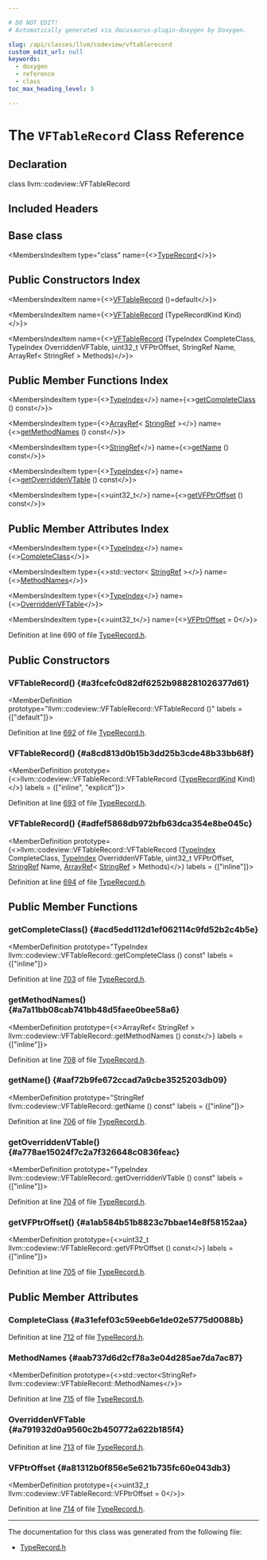 ```yaml
---

# DO NOT EDIT!
# Automatically generated via docusaurus-plugin-doxygen by Doxygen.

slug: /api/classes/llvm/codeview/vftablerecord
custom_edit_url: null
keywords:
  - doxygen
  - reference
  - class
toc_max_heading_level: 3

---
```





# The `VFTableRecord` Class Reference

<DoxygenPage pluginConfig={pluginConfig}>



## Declaration

<CodeBlock>class llvm::codeview::VFTableRecord</CodeBlock>

## Included Headers

<IncludesList>
<IncludesListItem
  filePath="llvm/DebugInfo/CodeView/TypeRecord.h"
  permalink="/docs/api/files/include/include/llvm/include/llvm/debuginfo/include/llvm/debuginfo/codeview/typerecord-h"
  isLocal="true" />
</IncludesList>

## Base class

<MembersIndex>

<MembersIndexItem
  type="class"
  name={<><a href="/docs/api/classes/llvm/codeview/typerecord">TypeRecord</a></>}>
</MembersIndexItem>

</MembersIndex>

## Public Constructors Index

<MembersIndex>

<MembersIndexItem
  name={<><a href="#a3fcefc0d82df6252b988281026377d61">VFTableRecord</a> ()=default</>}>
</MembersIndexItem>

<MembersIndexItem
  name={<><a href="#a8cd813d0b15b3dd25b3cde48b33bb68f">VFTableRecord</a> (TypeRecordKind Kind)</>}>
</MembersIndexItem>

<MembersIndexItem
  name={<><a href="#adfef5868db972bfb63dca354e8be045c">VFTableRecord</a> (TypeIndex CompleteClass, TypeIndex OverriddenVFTable, uint32&#95;t VFPtrOffset, StringRef Name, ArrayRef&lt; StringRef &gt; Methods)</>}>
</MembersIndexItem>

</MembersIndex>

## Public Member Functions Index

<MembersIndex>

<MembersIndexItem
  type={<><a href="/docs/api/classes/llvm/codeview/typeindex">TypeIndex</a></>}
  name={<><a href="#acd5edd112d1ef062114c9fd52b2c4b5e">getCompleteClass</a> () const</>}>
</MembersIndexItem>

<MembersIndexItem
  type={<><a href="/docs/api/classes/llvm/arrayref">ArrayRef</a>&lt; <a href="/docs/api/classes/llvm/stringref">StringRef</a> &gt;</>}
  name={<><a href="#a7a11bb08cab741bb48d5faee0bee58a6">getMethodNames</a> () const</>}>
</MembersIndexItem>

<MembersIndexItem
  type={<><a href="/docs/api/classes/llvm/stringref">StringRef</a></>}
  name={<><a href="#aaf72b9fe672ccad7a9cbe3525203db09">getName</a> () const</>}>
</MembersIndexItem>

<MembersIndexItem
  type={<><a href="/docs/api/classes/llvm/codeview/typeindex">TypeIndex</a></>}
  name={<><a href="#a778ae15024f7c2a7f326648c0836feac">getOverriddenVTable</a> () const</>}>
</MembersIndexItem>

<MembersIndexItem
  type={<>uint32&#95;t</>}
  name={<><a href="#a1ab584b51b8823c7bbae14e8f58152aa">getVFPtrOffset</a> () const</>}>
</MembersIndexItem>

</MembersIndex>

## Public Member Attributes Index

<MembersIndex>

<MembersIndexItem
  type={<><a href="/docs/api/classes/llvm/codeview/typeindex">TypeIndex</a></>}
  name={<><a href="#a31efef03c59eeb6e1de02e5775d0088b">CompleteClass</a></>}>
</MembersIndexItem>

<MembersIndexItem
  type={<>std::vector&lt; <a href="/docs/api/classes/llvm/stringref">StringRef</a> &gt;</>}
  name={<><a href="#aab737d6d2cf78a3e04d285ae7da7ac87">MethodNames</a></>}>
</MembersIndexItem>

<MembersIndexItem
  type={<><a href="/docs/api/classes/llvm/codeview/typeindex">TypeIndex</a></>}
  name={<><a href="#a791932d0a9560c2b450772a622b185f4">OverriddenVFTable</a></>}>
</MembersIndexItem>

<MembersIndexItem
  type={<>uint32&#95;t</>}
  name={<><a href="#a81312b0f856e5e621b735fc60e043db3">VFPtrOffset</a> = 0</>}>
</MembersIndexItem>

</MembersIndex>


Definition at line 690 of file <a href="/docs/api/files/include/include/llvm/include/llvm/debuginfo/include/llvm/debuginfo/codeview/typerecord-h">TypeRecord.h</a>.

<SectionDefinition>

## Public Constructors

### VFTableRecord() {#a3fcefc0d82df6252b988281026377d61}

<MemberDefinition
  prototype="llvm::codeview::VFTableRecord::VFTableRecord ()"
  labels = {["default"]}>

Definition at line <a href="/docs/api/files/include/include/llvm/include/llvm/debuginfo/include/llvm/debuginfo/codeview/typerecord-h/#l00692">692</a> of file <a href="/docs/api/files/include/include/llvm/include/llvm/debuginfo/include/llvm/debuginfo/codeview/typerecord-h">TypeRecord.h</a>.
</MemberDefinition>

### VFTableRecord() {#a8cd813d0b15b3dd25b3cde48b33bb68f}

<MemberDefinition
  prototype={<>llvm::codeview::VFTableRecord::VFTableRecord (<a href="/docs/api/namespaces/llvm/codeview/#abf3db0193e50769bab633545f88c383a">TypeRecordKind</a> Kind)</>}
  labels = {["inline", "explicit"]}>

Definition at line <a href="/docs/api/files/include/include/llvm/include/llvm/debuginfo/include/llvm/debuginfo/codeview/typerecord-h/#l00693">693</a> of file <a href="/docs/api/files/include/include/llvm/include/llvm/debuginfo/include/llvm/debuginfo/codeview/typerecord-h">TypeRecord.h</a>.
</MemberDefinition>

### VFTableRecord() {#adfef5868db972bfb63dca354e8be045c}

<MemberDefinition
  prototype={<>llvm::codeview::VFTableRecord::VFTableRecord (<a href="/docs/api/classes/llvm/codeview/typeindex">TypeIndex</a> CompleteClass, <a href="/docs/api/classes/llvm/codeview/typeindex">TypeIndex</a> OverriddenVFTable, uint32&#95;t VFPtrOffset, <a href="/docs/api/classes/llvm/stringref">StringRef</a> Name, <a href="/docs/api/classes/llvm/arrayref">ArrayRef</a>&lt; <a href="/docs/api/classes/llvm/stringref">StringRef</a> &gt; Methods)</>}
  labels = {["inline"]}>

Definition at line <a href="/docs/api/files/include/include/llvm/include/llvm/debuginfo/include/llvm/debuginfo/codeview/typerecord-h/#l00694">694</a> of file <a href="/docs/api/files/include/include/llvm/include/llvm/debuginfo/include/llvm/debuginfo/codeview/typerecord-h">TypeRecord.h</a>.
</MemberDefinition>

</SectionDefinition>

<SectionDefinition>

## Public Member Functions

### getCompleteClass() {#acd5edd112d1ef062114c9fd52b2c4b5e}

<MemberDefinition
  prototype="TypeIndex llvm::codeview::VFTableRecord::getCompleteClass () const"
  labels = {["inline"]}>

Definition at line <a href="/docs/api/files/include/include/llvm/include/llvm/debuginfo/include/llvm/debuginfo/codeview/typerecord-h/#l00703">703</a> of file <a href="/docs/api/files/include/include/llvm/include/llvm/debuginfo/include/llvm/debuginfo/codeview/typerecord-h">TypeRecord.h</a>.
</MemberDefinition>

### getMethodNames() {#a7a11bb08cab741bb48d5faee0bee58a6}

<MemberDefinition
  prototype={<>ArrayRef&lt; StringRef &gt; llvm::codeview::VFTableRecord::getMethodNames () const</>}
  labels = {["inline"]}>

Definition at line <a href="/docs/api/files/include/include/llvm/include/llvm/debuginfo/include/llvm/debuginfo/codeview/typerecord-h/#l00708">708</a> of file <a href="/docs/api/files/include/include/llvm/include/llvm/debuginfo/include/llvm/debuginfo/codeview/typerecord-h">TypeRecord.h</a>.
</MemberDefinition>

### getName() {#aaf72b9fe672ccad7a9cbe3525203db09}

<MemberDefinition
  prototype="StringRef llvm::codeview::VFTableRecord::getName () const"
  labels = {["inline"]}>

Definition at line <a href="/docs/api/files/include/include/llvm/include/llvm/debuginfo/include/llvm/debuginfo/codeview/typerecord-h/#l00706">706</a> of file <a href="/docs/api/files/include/include/llvm/include/llvm/debuginfo/include/llvm/debuginfo/codeview/typerecord-h">TypeRecord.h</a>.
</MemberDefinition>

### getOverriddenVTable() {#a778ae15024f7c2a7f326648c0836feac}

<MemberDefinition
  prototype="TypeIndex llvm::codeview::VFTableRecord::getOverriddenVTable () const"
  labels = {["inline"]}>

Definition at line <a href="/docs/api/files/include/include/llvm/include/llvm/debuginfo/include/llvm/debuginfo/codeview/typerecord-h/#l00704">704</a> of file <a href="/docs/api/files/include/include/llvm/include/llvm/debuginfo/include/llvm/debuginfo/codeview/typerecord-h">TypeRecord.h</a>.
</MemberDefinition>

### getVFPtrOffset() {#a1ab584b51b8823c7bbae14e8f58152aa}

<MemberDefinition
  prototype={<>uint32&#95;t llvm::codeview::VFTableRecord::getVFPtrOffset () const</>}
  labels = {["inline"]}>

Definition at line <a href="/docs/api/files/include/include/llvm/include/llvm/debuginfo/include/llvm/debuginfo/codeview/typerecord-h/#l00705">705</a> of file <a href="/docs/api/files/include/include/llvm/include/llvm/debuginfo/include/llvm/debuginfo/codeview/typerecord-h">TypeRecord.h</a>.
</MemberDefinition>

</SectionDefinition>

<SectionDefinition>

## Public Member Attributes

### CompleteClass {#a31efef03c59eeb6e1de02e5775d0088b}

<MemberDefinition
  prototype="TypeIndex llvm::codeview::VFTableRecord::CompleteClass">

Definition at line <a href="/docs/api/files/include/include/llvm/include/llvm/debuginfo/include/llvm/debuginfo/codeview/typerecord-h/#l00712">712</a> of file <a href="/docs/api/files/include/include/llvm/include/llvm/debuginfo/include/llvm/debuginfo/codeview/typerecord-h">TypeRecord.h</a>.
</MemberDefinition>

### MethodNames {#aab737d6d2cf78a3e04d285ae7da7ac87}

<MemberDefinition
  prototype={<>std::vector&lt;StringRef&gt; llvm::codeview::VFTableRecord::MethodNames</>}>

Definition at line <a href="/docs/api/files/include/include/llvm/include/llvm/debuginfo/include/llvm/debuginfo/codeview/typerecord-h/#l00715">715</a> of file <a href="/docs/api/files/include/include/llvm/include/llvm/debuginfo/include/llvm/debuginfo/codeview/typerecord-h">TypeRecord.h</a>.
</MemberDefinition>

### OverriddenVFTable {#a791932d0a9560c2b450772a622b185f4}

<MemberDefinition
  prototype="TypeIndex llvm::codeview::VFTableRecord::OverriddenVFTable">

Definition at line <a href="/docs/api/files/include/include/llvm/include/llvm/debuginfo/include/llvm/debuginfo/codeview/typerecord-h/#l00713">713</a> of file <a href="/docs/api/files/include/include/llvm/include/llvm/debuginfo/include/llvm/debuginfo/codeview/typerecord-h">TypeRecord.h</a>.
</MemberDefinition>

### VFPtrOffset {#a81312b0f856e5e621b735fc60e043db3}

<MemberDefinition
  prototype={<>uint32&#95;t llvm::codeview::VFTableRecord::VFPtrOffset = 0</>}>

Definition at line <a href="/docs/api/files/include/include/llvm/include/llvm/debuginfo/include/llvm/debuginfo/codeview/typerecord-h/#l00714">714</a> of file <a href="/docs/api/files/include/include/llvm/include/llvm/debuginfo/include/llvm/debuginfo/codeview/typerecord-h">TypeRecord.h</a>.
</MemberDefinition>

</SectionDefinition>

<hr/>

The documentation for this class was generated from the following file:

<ul>
<li><a href="/docs/api/files/include/include/llvm/include/llvm/debuginfo/include/llvm/debuginfo/codeview/typerecord-h">TypeRecord.h</a></li>
</ul>

</DoxygenPage>
